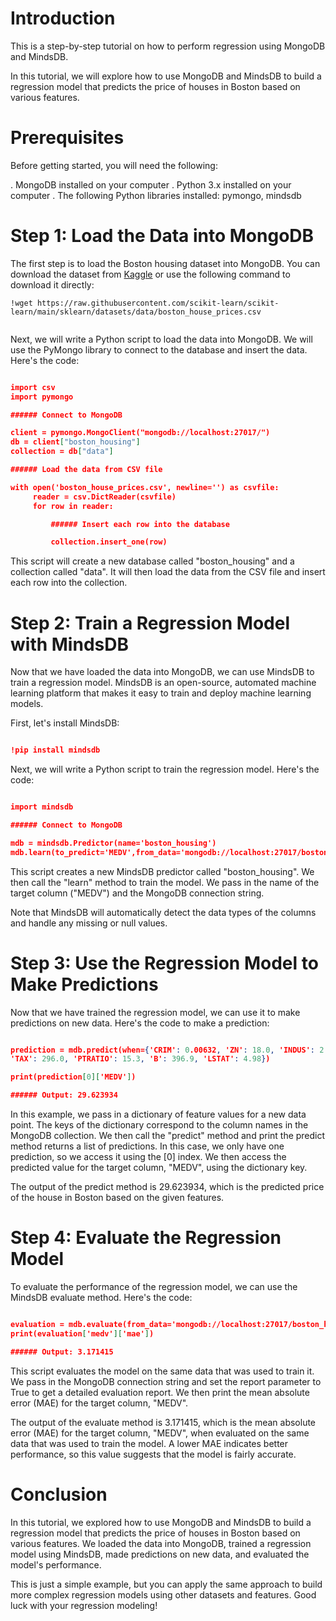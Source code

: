 # Introduction

  This is a step-by-step tutorial on how to perform regression using MongoDB and MindsDB.

  In this tutorial, we will explore how to use MongoDB and MindsDB to build a regression model that predicts the price of houses in Boston based on various 
  features.

# Prerequisites

  Before getting started, you will need the following:

  . MongoDB installed on your computer
  . Python 3.x installed on your computer
  . The following Python libraries installed: pymongo, mindsdb

# Step 1: Load the Data into MongoDB
  
  The first step is to load the Boston housing dataset into MongoDB. You can download the dataset from [Kaggle](https://www.kaggle.com/c/boston-housing) or 
  use the following command to download it directly:

  ```
  !wget https://raw.githubusercontent.com/scikit-learn/scikit-learn/main/sklearn/datasets/data/boston_house_prices.csv
   
  ```
  Next, we will write a Python script to load the data into MongoDB. We will use the PyMongo library to connect to the database and insert the data. Here's 
  the code:

  ```json

  import csv
  import pymongo

  ###### Connect to MongoDB

  client = pymongo.MongoClient("mongodb://localhost:27017/")
  db = client["boston_housing"]
  collection = db["data"]

  ###### Load the data from CSV file

  with open('boston_house_prices.csv', newline='') as csvfile:
       reader = csv.DictReader(csvfile)
       for row in reader:

           ###### Insert each row into the database

           collection.insert_one(row)

  ```	   
  This script will create a new database called "boston_housing" and a collection called "data". It will then load the data from the CSV file and insert each row into   the collection.

# Step 2: Train a Regression Model with MindsDB

  Now that we have loaded the data into MongoDB, we can use MindsDB to train a regression model. MindsDB is an open-source, automated machine learning 
  platform that makes it easy to train and deploy machine learning models.

  First, let's install MindsDB:

  ```json

  !pip install mindsdb
  
  ```
  Next, we will write a Python script to train the regression model. Here's the code:

  ```json

  import mindsdb

  ###### Connect to MongoDB

  mdb = mindsdb.Predictor(name='boston_housing')
  mdb.learn(to_predict='MEDV',from_data='mongodb://localhost:27017/boston_housing.data')

  ```
  This script creates a new MindsDB predictor called "boston_housing". We then call the "learn" method to train the model. We pass in the name of the target 
  column ("MEDV") and the MongoDB connection string.

  Note that MindsDB will automatically detect the data types of the columns and handle any missing or null values.
  
# Step 3: Use the Regression Model to Make Predictions

  Now that we have trained the regression model, we can use it to make predictions on new data. Here's the code to make a prediction:

  ```json

  prediction = mdb.predict(when={'CRIM': 0.00632, 'ZN': 18.0, 'INDUS': 2.31, 'CHAS': 0, 'NOX': 0.538, 'RM': 6.575, 'AGE': 65.2, 'DIS': 4.09, 'RAD': 1, 
  'TAX': 296.0, 'PTRATIO': 15.3, 'B': 396.9, 'LSTAT': 4.98})

  print(prediction[0]['MEDV'])
  
  ###### Output: 29.623934

  ```
  In this example, we pass in a dictionary of feature values for a new data point. The keys of the dictionary correspond to the column names in the MongoDB 
  collection. We then call the "predict" method and print the predict method returns a list of predictions. In this case, we only have one prediction, so we 
  access it using the [0] index. We then access the predicted value for the target column, "MEDV", using the dictionary key.
  
  The output of the predict method is 29.623934, which is the predicted price of the house in Boston based on the given features.

# Step 4: Evaluate the Regression Model
 
  To evaluate the performance of the regression model, we can use the MindsDB evaluate method. Here's the code:

  ```json

  evaluation = mdb.evaluate(from_data='mongodb://localhost:27017/boston_housing.data', report=True)
  print(evaluation['medv']['mae'])
  
  ###### Output: 3.171415

  ```
  This script evaluates the model on the same data that was used to train it. We pass in the MongoDB connection string and set the report parameter to True to get a     detailed evaluation report. We then print the mean absolute error (MAE) for the target column, "MEDV".
  
  The output of the evaluate method is 3.171415, which is the mean absolute error (MAE) for the target column, "MEDV", when evaluated on the same data that was used to   train the model. A lower MAE indicates better performance, so this value suggests that the model is fairly accurate.

# Conclusion

  In this tutorial, we explored how to use MongoDB and MindsDB to build a regression model that predicts the price of houses in Boston based on various 
  features. We loaded the data into MongoDB, trained a regression model using MindsDB, made predictions on new data, and evaluated the model's performance.

  This is just a simple example, but you can apply the same approach to build more complex regression models using other datasets and features. Good luck with your       regression modeling!
